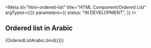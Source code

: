 <!-- @license CC0-1.0 -->



<Meta
  id="html-ordered-list"
  title="HTML Component/Ordered List"
  argTypes={{}}
  parameters={{
    status: "IN DEVELOPMENT",
  }}
/>

## Ordered list in Arabic

<Canvas>
  <Story name="right-to-left">{OrderedListArabic.bind({})}</Story>
</Canvas>
